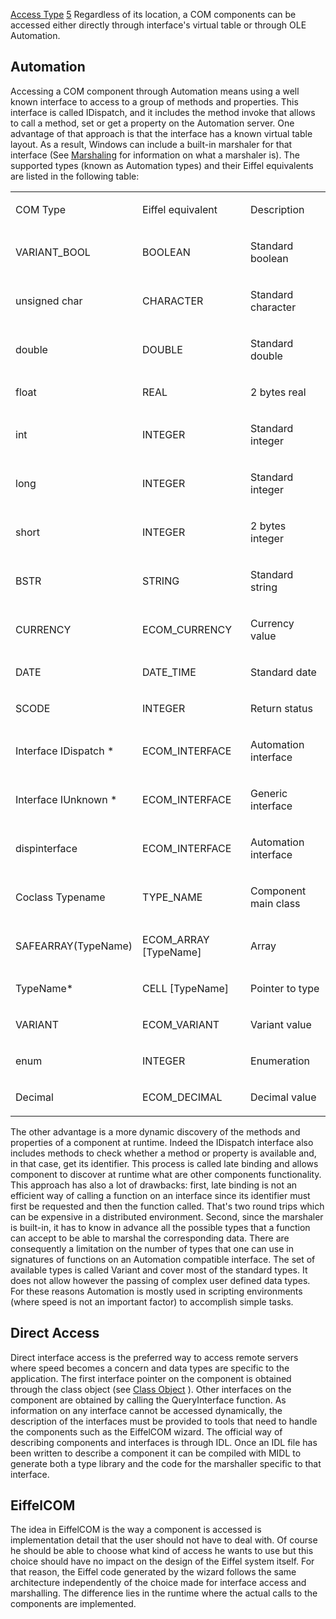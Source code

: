 [[Property:title|Access Type]]
[[Property:weight|5]]
Regardless of its location, a COM components can be accessed either directly through interface's virtual table or through OLE Automation. 
==Automation==
Accessing a COM component through Automation means using a well known interface to access to a group of methods and properties. This interface is called IDispatch, and it includes the method <eiffel>invoke</eiffel> that allows to call a method, set or get a property on the Automation server. One advantage of that approach is that the interface has a known virtual table layout. As a result, Windows can include a built-in marshaler for that interface (See [[Deeper into COM|Marshaling]]  for information on what a marshaler is). The supported types (known as Automation types) and their Eiffel equivalents are listed in the following table: 
{| 
|- 
|  
COM Type

|  
Eiffel equivalent

|  
Description

|- 
|  
VARIANT_BOOL

|  
BOOLEAN

|  
Standard boolean

|- 
|  
unsigned char

|  
CHARACTER

|  
Standard character

|- 
|  
double

|  
DOUBLE

|  
Standard double

|- 
|  
float

|  
REAL

|  
2 bytes real

|- 
|  
int

|  
INTEGER

|  
Standard integer

|- 
|  
long

|  
INTEGER

|  
Standard integer

|- 
|  
short

|  
INTEGER

|  
2 bytes integer

|- 
|  
BSTR

|  
STRING

|  
Standard string

|- 
|  
CURRENCY

|  
ECOM_CURRENCY

|  
Currency value

|- 
|  
DATE

|  
DATE_TIME

|  
Standard date

|- 
|  
SCODE

|  
INTEGER

|  
Return status

|- 
|  
Interface IDispatch *

|  
ECOM_INTERFACE

|  
Automation interface

|- 
|  
Interface IUnknown *

|  
ECOM_INTERFACE

|  
Generic interface

|- 
|  
dispinterface

|  
ECOM_INTERFACE

|  
Automation interface

|- 
|  
Coclass Typename 

|  
TYPE_NAME

|  
Component main class

|- 
|  
SAFEARRAY(TypeName)

|  
ECOM_ARRAY [TypeName]

|  
Array

|- 
|  
TypeName*

|  
CELL [TypeName]

|  
Pointer to type

|- 
| VARIANT
| ECOM_VARIANT
| Variant value
|- 
| enum
| INTEGER
| Enumeration
|- 
|  
Decimal

|  
ECOM_DECIMAL

|  
Decimal value

|}
The other advantage is a more dynamic discovery of the methods and properties of a component at runtime. Indeed the IDispatch interface also includes methods to check whether a method or property is available and, in that case, get its identifier. This process is called late binding and allows component to discover at runtime what are other components functionality. 
This approach has also a lot of drawbacks: first, late binding is not an efficient way of calling a function on an interface since its identifier must first be requested and then the function called. That's two round trips which can be expensive in a distributed environment. Second, since the marshaler is built-in, it has to know in advance all the possible types that a function can accept to be able to marshal the corresponding data. There are consequently a limitation on the number of types that one can use in signatures of functions on an Automation compatible interface. The set of available types is called Variant and cover most of the standard types. It does not allow however the passing of complex user defined data types. For these reasons Automation is mostly used in scripting environments (where speed is not an important factor) to accomplish simple tasks. 

==Direct Access==
Direct interface access is the preferred way to access remote servers where speed becomes a concern and data types are specific to the application. The first interface pointer on the component is obtained through the class object (see [[Coclass|Class Object]]  ). Other interfaces on the component are obtained by calling the QueryInterface function. 
As information on any interface cannot be accessed dynamically, the description of the interfaces must be provided to tools that need to handle the components such as the EiffelCOM wizard. The official way of describing components and interfaces is through IDL. Once an IDL file has been written to describe a component it can be compiled with MIDL to generate both a type library and the code for the marshaller specific to that interface. 

==EiffelCOM==
The idea in EiffelCOM is the way a component is accessed is implementation detail that the user should not have to deal with. Of course he should be able to choose what kind of access he wants to use but this choice should have no impact on the design of the Eiffel system itself. For that reason, the Eiffel code generated by the wizard follows the same architecture independently of the choice made for interface access and marshalling. The difference lies in the runtime where the actual calls to the components are implemented. 
{{seealso| '''See Also''' <br/>
[[EiffelCOM Wizard|EiffelCOM wizard]]  <br/>
[[EiffelCOM Library| EiffelCOM library]]  <br/>
[[EiffelCOM: Introduction| Introduction]]  <br/>
[[Generalities|Generalities]]  <br/>
[[COM Interfaces| COM Interfaces]]  <br/>
[[Coclass| Coclasses]]  <br/>
[[The Component Location| Component Location]]  <br/>
[[Deeper into COM| Deeper into COM]]  }}




